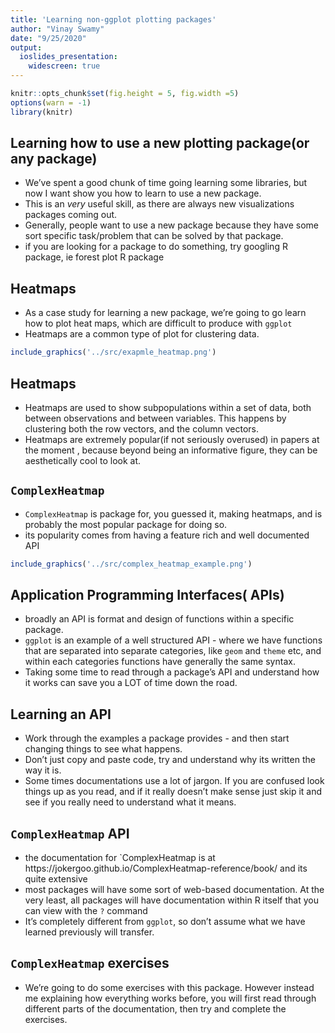 ```yaml
---
title: 'Learning non-ggplot plotting packages'
author: "Vinay Swamy"
date: "9/25/2020"
output:
  ioslides_presentation: 
    widescreen: true
---
```


<style>
slides > slide {
  overflow-x: auto !important;
  overflow-y: auto !important;
}
</style>

```r
knitr::opts_chunk$set(fig.height = 5, fig.width =5)
options(warn = -1)
library(knitr)
```

## Learning how to use a new plotting package(or any package)

- We've spent a good chunk of time going learning some libraries, but now I want show you how to learn to use a new package.
- This is an *very* useful skill, as there are always new visualizations packages coming out.
- Generally, people want to use a new package because they have some sort specific task/problem that can be solved by that package.
- if you are looking for a package to do something, try googling <thing> R package, ie forest plot R package 

## Heatmaps 

- As a case study for learning a new package, we're going to go learn how to plot heat maps, which are difficult to produce with `ggplot`
- Heatmaps are a common type of plot for clustering data.

```r
include_graphics('../src/exapmle_heatmap.png')
```

## Heatmaps 

- Heatmaps are used to show subpopulations within a set of data, both between observations and between variables. This happens by clustering both the row vectors, and the column vectors. 
- Heatmaps are extremely popular(if not seriously overused) in papers at the moment , because beyond being an informative figure, they can be aesthetically cool to look at.

## `ComplexHeatmap`

- `ComplexHeatmap` is package for, you guessed it, making heatmaps, and is probably the most popular package for doing so. 
- its popularity comes from having a feature rich and well documented API

```r
include_graphics('../src/complex_heatmap_example.png')
```


## Application Programming Interfaces( APIs)

- broadly an API is format and design of functions within a specific package.
- `ggplot` is an example of a well structured API - where we have functions that are separated into separate categories, like `geom` and `theme` etc, and within each categories functions have generally the same syntax. 
- Taking some time to read through a package's API and understand how it works can save you a LOT of time down the road. 

## Learning an API
- Work through the examples a package provides - and then start changing things to see what happens. 
- Don't just copy and paste code, try and understand why its written the way it is.
- Some times documentations use a lot of jargon. If you are confused look things up as you read, and if it really doesn't make sense just skip it and see if you really need to understand what it means.


## `ComplexHeatmap` API
- the documentation for `ComplexHeatmap is at https://jokergoo.github.io/ComplexHeatmap-reference/book/ and its quite extensive
- most packages will have some sort of web-based documentation. At the very least, all packages will have documentation within R itself that you can view with the `?` command
- It's completely different from `ggplot`, so don't assume what we have learned previously will transfer. 

## `ComplexHeatmap` exercises
- We're going to do some exercises with this package. However instead me explaining how everything works before, you will first read through different parts of the documentation, then try and complete the exercises. 







